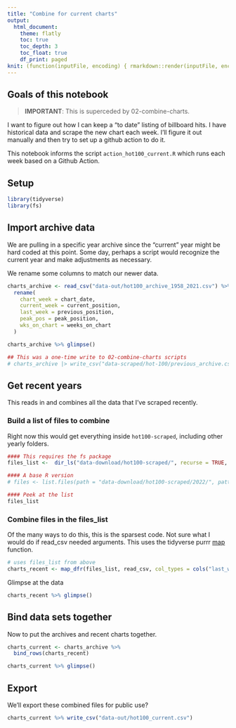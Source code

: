 ```yaml
---
title: "Combine for current charts"
output:
  html_document:
    theme: flatly
    toc: true
    toc_depth: 3
    toc_float: true
    df_print: paged
knit: (function(inputFile, encoding) { rmarkdown::render(inputFile, encoding = encoding, output_dir = "../docs") })
---
```


## Goals of this notebook

> **IMPORTANT**: This is superceded by 02-combine-charts.


I want to figure out how I can keep a "to date" listing of billboard hits. I have historical data and scrape the new chart each week. I'll figure it out manually and then try to set up a github action to do it.


This notebook informs the script `action_hot100_current.R` which runs each week based on a Github Action.

## Setup

```r
library(tidyverse)
library(fs)
```

## Import archive data

We are pulling in a specific year archive since the "current" year might be hard coded at this point. Some day, perhaps a script would recognize the current year and make adjustments as necessary.

We rename some columns to match our newer data.

```r
charts_archive <- read_csv("data-out/hot100_archive_1958_2021.csv") %>%
  rename(
    chart_week = chart_date,
    current_week = current_position,
    last_week = previous_position,
    peak_pos = peak_position,
    wks_on_chart = weeks_on_chart
  )

charts_archive %>% glimpse()

## This was a one-time write to 02-combine-charts scripts
# charts_archive |> write_csv("data-scraped/hot-100/previous_archive.csv")
```

## Get recent years

This reads in and combines all the data that I've scraped recently.

### Build a list of files to combine

Right now this would get everything inside `hot100-scraped`, including other yearly folders.

```r
#### This requires the fs package
files_list <-  dir_ls("data-download/hot100-scraped/", recurse = TRUE, regexp = ".csv")

#### A base R version
# files <- list.files(path = "data-download/hot100-scraped/2022/", pattern = "*.csv", full.names = T)

#### Peek at the list
files_list
```

### Combine files in the files_list

Of the many ways to do this, this is the sparsest code. Not sure what I would do if read_csv needed arguments. This uses the tidyverse purrr [map](https://purrr.tidyverse.org/reference/map.html) function.

```r
# uses files_list from above
charts_recent <- map_dfr(files_list, read_csv, col_types = cols("last_week" = col_integer()))
```

Glimpse at the data

```r
charts_recent %>% glimpse()
```

## Bind data sets together

Now to put the archives and recent charts together.

```r
charts_current <- charts_archive %>% 
  bind_rows(charts_recent)

charts_current %>% glimpse()
```


## Export

We'll export these combined files for public use?

```r
charts_current %>% write_csv("data-out/hot100_current.csv")
```

